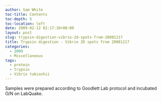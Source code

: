 ```yaml
---
author: Sam White
toc-title: Contents
toc-depth: 5
toc-location: left
date: 2009-02-12 02:17:10+00:00
layout: post
slug: trypsin-digestion-vibrio-2d-spots-from-20081217
title: Trypsin digestion - Vibrio 2D spots from 20081217
categories:
  - 2009
  - Miscellaneous
tags:
  - protein
  - trypsin
  - Vibrio tubiashii
---
```


Samples were prepared according to Goodlett Lab protocol and incubated O/N on LabQuake.
